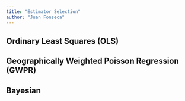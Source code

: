 ```yaml
---
title: "Estimator Selection"
author: "Juan Fonseca"
---
```




## Ordinary Least Squares (OLS)



## Geographically Weighted Poisson Regression (GWPR)



## Bayesian 